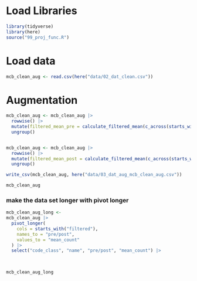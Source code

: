 # Load Libraries

```r
library(tidyverse)
library(here)
source("99_proj_func.R")
```

# Load data

```r
mcb_clean_aug <- read.csv(here("data/02_dat_clean.csv"))
```

# Augmentation

```r
mcb_clean_aug <- mcb_clean_aug |> 
  rowwise() |> 
  mutate(filtered_mean_pre = calculate_filtered_mean(c_across(starts_with("pre_count")))) |> 
  ungroup()


mcb_clean_aug <- mcb_clean_aug |> 
  rowwise() |> 
  mutate(filtered_mean_post = calculate_filtered_mean(c_across(starts_with("post_count")))) |> 
  ungroup()

write_csv(mcb_clean_aug, here("data/03_dat_aug_mcb_clean_aug.csv"))

mcb_clean_aug
```

### make the data set longer with pivot longer

```r

mcb_clean_aug_long <- 
mcb_clean_aug |> 
  pivot_longer(
    cols = starts_with("filtered"),
    names_to = "pre/post",
    values_to = "mean_count"
  ) |> 
  select("code_class", "name", "pre/post", "mean_count") |> 
  
  

mcb_clean_aug_long
```

\
